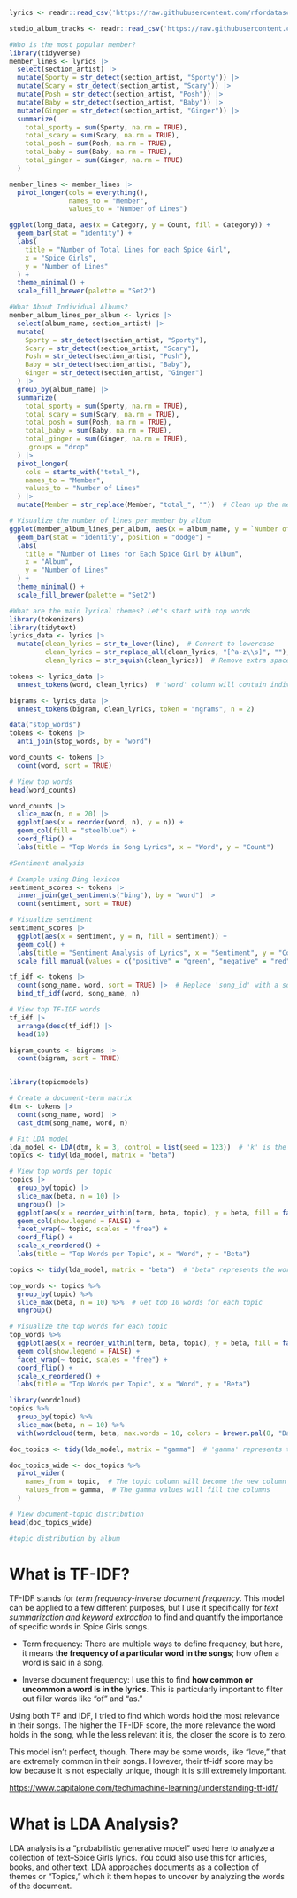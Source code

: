 ```r
lyrics <- readr::read_csv('https://raw.githubusercontent.com/rfordatascience/tidytuesday/master/data/2021/2021-12-14/lyrics.csv')

studio_album_tracks <- readr::read_csv('https://raw.githubusercontent.com/rfordatascience/tidytuesday/master/data/2021/2021-12-14/studio_album_tracks.csv')
```

```r
#Who is the most popular member?
library(tidyverse)
member_lines <- lyrics |>
  select(section_artist) |> 
  mutate(Sporty = str_detect(section_artist, "Sporty")) |> 
  mutate(Scary = str_detect(section_artist, "Scary")) |>
  mutate(Posh = str_detect(section_artist, "Posh")) |>
  mutate(Baby = str_detect(section_artist, "Baby")) |> 
  mutate(Ginger = str_detect(section_artist, "Ginger")) |> 
  summarize(
    total_sporty = sum(Sporty, na.rm = TRUE),
    total_scary = sum(Scary, na.rm = TRUE),
    total_posh = sum(Posh, na.rm = TRUE),
    total_baby = sum(Baby, na.rm = TRUE),
    total_ginger = sum(Ginger, na.rm = TRUE)
  )

member_lines <- member_lines |> 
  pivot_longer(cols = everything(), 
               names_to = "Member", 
               values_to = "Number of Lines")

ggplot(long_data, aes(x = Category, y = Count, fill = Category)) +
  geom_bar(stat = "identity") +
  labs(
    title = "Number of Total Lines for each Spice Girl",
    x = "Spice Girls",
    y = "Number of Lines"
  ) +
  theme_minimal() +
  scale_fill_brewer(palette = "Set2") 

```

```r
#What About Individual Albums?
member_album_lines_per_album <- lyrics |>
  select(album_name, section_artist) |> 
  mutate(
    Sporty = str_detect(section_artist, "Sporty"),
    Scary = str_detect(section_artist, "Scary"),
    Posh = str_detect(section_artist, "Posh"),
    Baby = str_detect(section_artist, "Baby"),
    Ginger = str_detect(section_artist, "Ginger")
  ) |> 
  group_by(album_name) |> 
  summarize(
    total_sporty = sum(Sporty, na.rm = TRUE),
    total_scary = sum(Scary, na.rm = TRUE),
    total_posh = sum(Posh, na.rm = TRUE),
    total_baby = sum(Baby, na.rm = TRUE),
    total_ginger = sum(Ginger, na.rm = TRUE),
    .groups = "drop"
  ) |> 
  pivot_longer(
    cols = starts_with("total_"),
    names_to = "Member",
    values_to = "Number of Lines"
  ) |> 
  mutate(Member = str_replace(Member, "total_", ""))  # Clean up the member names

# Visualize the number of lines per member by album
ggplot(member_album_lines_per_album, aes(x = album_name, y = `Number of Lines`, fill = Member)) +
  geom_bar(stat = "identity", position = "dodge") +
  labs(
    title = "Number of Lines for Each Spice Girl by Album",
    x = "Album",
    y = "Number of Lines"
  ) +
  theme_minimal() +
  scale_fill_brewer(palette = "Set2")


```

```r
#What are the main lyrical themes? Let's start with top words
library(tokenizers)
library(tidytext)
lyrics_data <- lyrics |> 
  mutate(clean_lyrics = str_to_lower(line),  # Convert to lowercase
         clean_lyrics = str_replace_all(clean_lyrics, "[^a-z\\s]", ""),  # Remove punctuation
         clean_lyrics = str_squish(clean_lyrics))  # Remove extra spaces

tokens <- lyrics_data |> 
  unnest_tokens(word, clean_lyrics)  # 'word' column will contain individual words

bigrams <- lyrics_data |> 
  unnest_tokens(bigram, clean_lyrics, token = "ngrams", n = 2)

data("stop_words")
tokens <- tokens |> 
  anti_join(stop_words, by = "word")

word_counts <- tokens |> 
  count(word, sort = TRUE)

# View top words
head(word_counts)

word_counts |> 
  slice_max(n, n = 20) |> 
  ggplot(aes(x = reorder(word, n), y = n)) +
  geom_col(fill = "steelblue") +
  coord_flip() +
  labs(title = "Top Words in Song Lyrics", x = "Word", y = "Count")

```

```r
#Sentiment analysis

# Example using Bing lexicon
sentiment_scores <- tokens |> 
  inner_join(get_sentiments("bing"), by = "word") |> 
  count(sentiment, sort = TRUE)

# Visualize sentiment
sentiment_scores |> 
  ggplot(aes(x = sentiment, y = n, fill = sentiment)) +
  geom_col() +
  labs(title = "Sentiment Analysis of Lyrics", x = "Sentiment", y = "Count") +
  scale_fill_manual(values = c("positive" = "green", "negative" = "red"))

```

```r
tf_idf <- tokens |> 
  count(song_name, word, sort = TRUE) |>  # Replace 'song_id' with a song identifier column
  bind_tf_idf(word, song_name, n)

# View top TF-IDF words
tf_idf |> 
  arrange(desc(tf_idf)) |> 
  head(10)

bigram_counts <- bigrams |> 
  count(bigram, sort = TRUE)


library(topicmodels)

# Create a document-term matrix
dtm <- tokens |> 
  count(song_name, word) |> 
  cast_dtm(song_name, word, n)

# Fit LDA model
lda_model <- LDA(dtm, k = 3, control = list(seed = 123))  # 'k' is the number of topics
topics <- tidy(lda_model, matrix = "beta")

# View top words per topic
topics |> 
  group_by(topic) |> 
  slice_max(beta, n = 10) |> 
  ungroup() |> 
  ggplot(aes(x = reorder_within(term, beta, topic), y = beta, fill = factor(topic))) +
  geom_col(show.legend = FALSE) +
  facet_wrap(~ topic, scales = "free") +
  coord_flip() +
  scale_x_reordered() +
  labs(title = "Top Words per Topic", x = "Word", y = "Beta")

topics <- tidy(lda_model, matrix = "beta")  # "beta" represents the word-topic distributions

top_words <- topics %>%
  group_by(topic) %>%
  slice_max(beta, n = 10) %>%  # Get top 10 words for each topic
  ungroup()

# Visualize the top words for each topic
top_words %>%
  ggplot(aes(x = reorder_within(term, beta, topic), y = beta, fill = factor(topic))) +
  geom_col(show.legend = FALSE) +
  facet_wrap(~ topic, scales = "free") +
  coord_flip() +
  scale_x_reordered() +
  labs(title = "Top Words per Topic", x = "Word", y = "Beta")

library(wordcloud)
topics %>%
  group_by(topic) %>%
  slice_max(beta, n = 10) %>%
  with(wordcloud(term, beta, max.words = 10, colors = brewer.pal(8, "Dark2")))

doc_topics <- tidy(lda_model, matrix = "gamma")  # 'gamma' represents the document-topic distributions

doc_topics_wide <- doc_topics %>%
  pivot_wider(
    names_from = topic,  # The topic column will become the new column names
    values_from = gamma,  # The gamma values will fill the columns
  )

# View document-topic distribution
head(doc_topics_wide)

#topic distribution by album
```

# **What is TF-IDF?**

TF-IDF stands for *term frequency-inverse document frequency*. This model can be applied to a few different purposes, but I use it specifically for *text summarization and keyword extraction* to find and quantify the importance of specific words in Spice Girls songs.

-   Term frequency: There are multiple ways to define frequency, but here, it means **the frequency of a particular word in the songs**; how often a word is said in a song.

-   Inverse document frequency: I use this to find **how common or uncommon a word is in the lyrics**. This is particularly important to filter out filler words like "of" and "as."

Using both TF and IDF, I tried to find which words hold the most relevance in their songs. The higher the TF-IDF score, the more relevance the word holds in the song, while the less relevant it is, the closer the score is to zero.

This model isn't perfect, though. There may be some words, like "love," that are extremely common in their songs. However, their tf-idf score may be low because it is not especially unique, though it is still extremely important.

<https://www.capitalone.com/tech/machine-learning/understanding-tf-idf/>

# What is LDA Analysis?

LDA analysis is a "probabilistic generative model" used here to analyze a collection of text–Spice Girls lyrics. You could also use this for articles, books, and other text. LDA approaches documents as a collection of themes or "Topics," which it them hopes to uncover by analyzing the words of the document.
